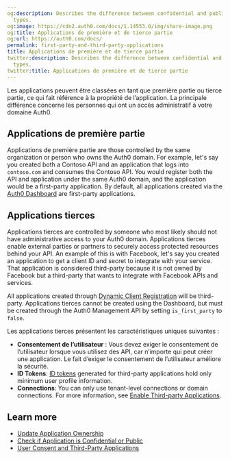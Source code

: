 ```yaml
---
og:description: Describes the difference between confidential and public application
  types.
og:image: https://cdn2.auth0.com/docs/1.14553.0/img/share-image.png
og:title: Applications de première et de tierce partie
og:url: https://auth0.com/docs/
permalink: first-party-and-third-party-applications
title: Applications de première et de tierce partie
twitter:description: Describes the difference between confidential and public application
  types.
twitter:title: Applications de première et de tierce partie
---
```


Les applications peuvent être classées en tant que première partie ou tierce partie, ce qui fait référence à la propriété de l’application. La principale différence concerne les personnes qui ont un accès administratif à votre domaine Auth0.

## Applications de première partie

Applications de première partie are those controlled by the same organization or person who owns the Auth0 domain. For example, let's say you created both a Contoso API and an application that logs into `contoso.com` and consumes the Contoso API. You would register both the API and application under the same Auth0 domain, and the application would be a first-party application. By default, all applications created via the [Auth0 Dashboard](https://manage.auth0.com/#/applications) are first-party applications.

## Applications tierces

Applications tierces are controlled by someone who most likely should not have administrative access to your Auth0 domain. Applications tierces enable external parties or partners to securely access protected resources behind your API. An example of this is with Facebook, let's say you created an application to get a <Tooltip tip="Client ID: Identification value given to your registered resource from Auth0." cta="View Glossary" href="/docs/glossary?term=client+ID">client ID</Tooltip> and secret to integrate with your service. That application is considered third-party because it is not owned by Facebook but a third-party that wants to integrate with Facebook APIs and services.

All applications created through [Dynamic Client Registration](/docs/get-started/applications/dynamic-client-registration) will be third-party. Applications tierces cannot be created using the Dashboard, but must be created through the Auth0 <Tooltip tip="Management API: A product to allow customers to perform administrative tasks." cta="View Glossary" href="/docs/glossary?term=Management+API">Management API</Tooltip> by setting `is_first_party` to `false`.

Les applications tierces présentent les caractéristiques uniques suivantes :

* **Consentement de l’utilisateur** : Vous devez exiger le consentement de l’utilisateur lorsque vous utilisez des API, car n’importe qui peut créer une application. Le fait d’exiger le consentement de l’utilisateur améliore la sécurité.
* **<Tooltip tip="ID Token: Credential meant for the client itself, rather than for accessing a resource." cta="View Glossary" href="/docs/glossary?term=ID+Tokens">ID Tokens</Tooltip>**: [ID tokens](/docs/secure/tokens/id-tokens) generated for third-party applications hold only minimum user profile information.
* **Connections**: You can only use tenant-level connections or domain connections. For more information, see [Enable Third-party Applications](/docs/get-started/applications/confidential-and-public-applications/enable-third-party-applications).

## Learn more

* [Update Application Ownership](/docs/get-started/applications/confidential-and-public-applications/update-application-ownership)
* [Check if Application is Confidential or Public](/docs/get-started/applications/confidential-and-public-applications/view-application-type)
* [User Consent and Third-Party Applications](/docs/get-started/applications/confidential-and-public-applications/user-consent-and-third-party-applications)